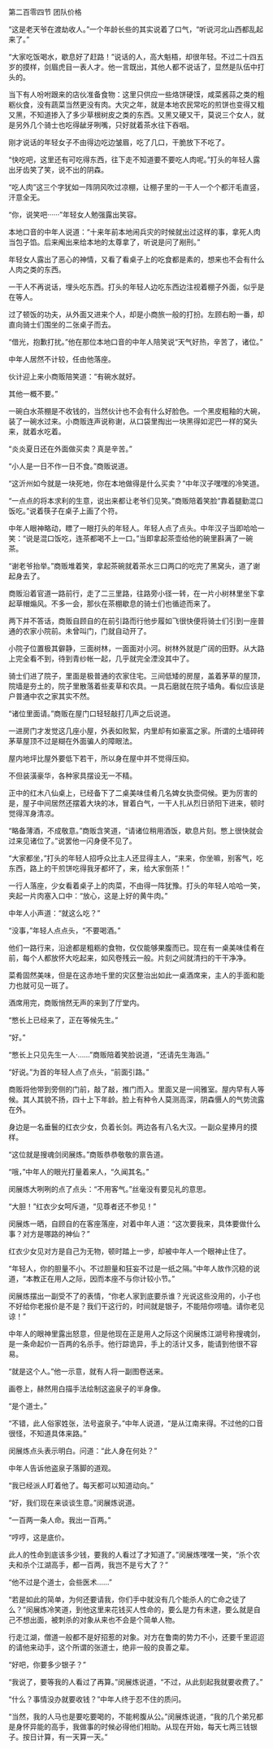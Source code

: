 

第二百零四节 团队价格

“这是老天爷在渡劫收人。”一个年龄长些的其实说着了口气，“听说河北山西都乱起来了。”

“大家吃饭喝水，歇息好了赶路！”说话的人，高大魁梧，却很年轻。不过二十四五岁的摸样，剑眉虎目一表人才。他一言既出，其他人都不说话了，显然是队伍中打头的。

当下有人吩咐跟来的店伙准备食物：这里只供应一些烙饼硬馍，咸菜酱蒜之类的粗粝伙食，没有蔬菜当然更没有肉。大灾之年，就是本地农民常吃的煎饼也变得又粗又黑，不知道掺入了多少草根树皮之类的东西。又黑又硬又干，莫说三个女人，就是另外几个骑士也吃得龇牙咧嘴，只好就着茶水往下吞咽。

刚才说话的年轻女子不由得边吃边皱眉，吃了几口，干脆放下不吃了。

“快吃吧，这里还有可吃得东西，往下走不知道要不要吃人肉呢。”打头的年轻人露出牙齿笑了笑，说不出的阴森。

“吃人肉”这三个字犹如一阵阴风吹过凉棚，让棚子里的一干人一个个都汗毛直竖，汗意全无。

“你，说笑吧······”年轻女人勉强露出笑容。

本地口音的中年人说道：“十来年前本地闹兵灾的时候就出过这样的事，拿死人肉当包子馅。后来阄出来给本地的太尊拿了，听说是问了剐刑。”

年轻女人露出了恶心的神情，又看了看桌子上的吃食都是素的，想来也不会有什么人肉之类的东西。

一干人不再说话，埋头吃东西。打头的年轻人边吃东西边注视着棚子外面，似乎是在等人。

过了顿饭的功夫，从外面又进来个人，却是小商旅一般的打扮。左顾右盼一番，却直向骑士们围坐的二张桌子而去。

“借光，抱歉打扰。”他在那位本地口音的中年人陪笑说“天气好热，辛苦了，诸位。”

中年人居然不计较，任由他落座。

伙计迎上来小商贩陪笑道：“有碗水就好。

其他一概不要。”

一碗白水茶棚是不收钱的，当然伙计也不会有什么好脸色。一个黑皮粗釉的大碗，装了一碗水过来。小商贩连声说称谢，从口袋里掏出一块黑得如泥巴一样的窝头来，就着水吃着。

“炎炎夏日还在外面做买卖？真是辛苦。”

“小人是一日不作一日不食。”商贩说道。

“这沂州如今就是一块死地，你在本地做得是什么买卖？”中年汉子嘿嘿的冷笑道。

“一点点的将本求利的生意，说出来都让老爷们见笑。”商贩陪着笑脸“靠着腿勤混口饭吃。”说着筷子在桌子上画了个符。

中年人眼神略动，瞟了一眼打头的年轻人。年轻人点了点头。中年汉子当即哈哈一笑：“说是混口饭吃，连茶都喝不上一口。”当即拿起茶壶给他的碗里斟满了一碗茶。

“谢老爷抬举。”商贩堆着笑，拿起茶碗就着茶水三口两口的吃完了黑窝头，道了谢起身去了。

商贩沿着官道一路前行，走了二三里路，往路旁小径一转，在一片小树林里坐下拿起草帽煽风。不多一会，那伙在茶棚歇息的骑士们也循迹而来了。

两下并不答话，商贩自顾自的在前引路而行他步履如飞很快便将骑士们引到一座普通的农家小院前。未曾叫门，门就自动开了。

小院子位置极其僻静，三面树林，一面面对小河。树林外就是广阔的田野。从大路上完全看不到，待到青纱帐一起，几乎就完全湮没其中了。

骑士们进了院子，里面是极普通的农家住宅。三间低矮的房屋，盖着茅草的屋顶，院墙是夯土的，院子里散落着些麦草和农具。一具石磨就在院子墙角。看似应该是户普通中农之家其实不然。

“诸位里面请。”商贩在屋门口轻轻敲打几声之后说道。

一进房门才发觉这几座小屋，外表如败絮，内里却有如豪富之家。所谓的土墙碎砖茅草屋顶不过是糊在外面骗人的障眼法。

屋内地坪比屋外要低下若干，所以身在屋中并不觉得压抑。

不但装潢豪华，各种家具摆设无一不精。

正中的红木八仙桌上，已经备下了二桌美味佳肴几名婢女执壶伺候。更为厉害的是，屋子中间居然还摆着大块的冰，冒着白气，一干人扎从烈日骄阳下进来，顿时觉得浑身清凉。

“略备薄酒，不成敬意。”商贩含笑道，“请诸位稍用酒饭，歇息片刻。憋上很快就会过来见诸位了。”说罢他一闪身便不见了。

“大家都坐，”打头的年轻人招呼众比主人还显得主人，“来来，你坐嘛，别客气，吃东西，路上的干煎饼吃得我牙都坏了，来，给大家倒茶！”

一行人落座，少女看着桌子上的肉菜，不由得一阵犹豫。打头的年轻人哈哈一笑，夹起一片肉塞入口中：“放心，这是上好的黄牛肉。”

中年人小声道：“就这么吃？”

“没事，”年轻人点点头，“不要喝酒。”

他们一路行来，沿途都是粗粝的食物，仅仅能够果腹而已。现在有一桌美味佳肴在前，每个人都放怀大吃起来，如风卷残云一般。片刻之间就清扫的干干净净。

菜肴固然美味，但是在这赤地千里的灾区整治出如此一桌酒席来，主人的手面和能力也就可见一斑了。

酒席用完，商贩悄然无声的来到了厅堂内。

“憋长上已经来了，正在等候先生。”

“好。”

“憋长上只见先生一人·……”商贩陪着笑脸说道，“还请先生海涵。”

“好说。”为首的年轻人点了点头，“前面引路。”

商贩将他带到旁侧的门前，敲了敲，推门而入。里面又是一间雅室。屋内早有人等候。其人其貌不扬，四十上下年龄。脸上有种令人莫测高深，阴森慑人的气势流露在外。

身边是一名垂鬟的红衣少女，负着长剑。两边各有八名大汉。一副众星捧月的摸样。

“这位就是搜魂剑闵展炼。”商贩恭恭敬敬的禀告道。

“哦，”中年人的眼光打量着来人，“久闻其名。”

闵展炼大咧咧的点了点头：“不用客气。”丝毫没有要见礼的意思。

“大胆！”红衣少女呵斥道，“见尊者还不参见！”

闵展炼一晒，自顾自的在客座落座，对着中年人道：“这次要我来，具体要做什么事？对方是哪路的神仙？”

红衣少女见对方是自己为无物，顿时踏上一步，却被中年人一个眼神止住了。

“年轻人，你的胆量不小。不过胆量和狂妄不过是一纸之隔。”中年人故作沉稳的说道，“本教正在用人之际，因而本座不与你计较小节。”

闵展炼摆出一副受不了的表情，“你老人家到底要杀谁？光说这些没用的，小子也不好给你老报价是不是？我们干这行的，时间就是银子，不能陪你唠嗑。请你老见谅！”

中年人的眼神里露出怒意，但是他现在正是用人之际这个闵展炼江湖号称搜魂剑，是一条命起价一百两的名杀手。他行踪诡异，手上的活计又多，能请到他很不容易。

“就是这个人。”他一示意，就有人将一副图卷送来。

画卷上，赫然用白描手法绘制这盗泉子的半身像。

“是个道士。”

“不错，此人俗家姓张，法号盗泉子。”中年人说道，“是从江南来得。不过他的口音很怪，不知道具体来路。”

闵展炼点头表示明白。问道：“此人身在何处？”

中年人告诉他盗泉子落脚的道观。

“我已经派人盯着他了。每天都可以知道动向。”

“好，我们现在来谈谈生意。”闵展炼说道。

“一百两一条人命。我出一百两。”

“哼哼，这是底价。

此人的性命到底该多少钱，要我的人看过了才知道了。”闵展炼嘿嘿一笑，“杀个农夫和杀个江湖高手，都一百两，我岂不是亏大了？”

“他不过是个道士，会些医术……”

“若是如此的简单，为何还要请我，你们手中就没有几个能杀人的亡命之徒了么？”闵展炼冷笑道，到他这里来花钱买人性命的，要么是力有未逮，要么就是自己不想出面，被刺杀的对象从来也不会是个简单人物。

行走江湖，僧道一般都不是好招惹的对象。对方在鲁南的势力不小，还要千里迢迢的请他来动手，这个所谓的张道士，绝非一般的良善之辈。

“好吧，你要多少银子？”

“我说了，要等我的人看过了再算。”闵展炼说道，“不过，从此刻起我就要收费了。”

“什么？事情没办就要收钱？”中年人终于忍不住的质问。

“当然，我的人马也是要吃要喝的，不能枵腹从公。”闵展炼说道，“我的几个弟兄都是身怀异能的高手，我做事的时候必得他们相助。从现在开始，每天七两三钱银子。按日计算，有一天算一天。”

